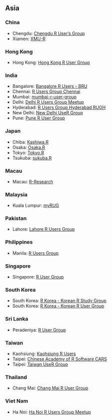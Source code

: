 ## Asia

### China

  * Chengdu: [Chengdu R User's Group](https://www.meetup.com/Chengdu-R-Users-Group/events/218924116/)
  * Xiamen: [XMU-R](https://www.meetup.com/RGROUP/)

### Hong Kong

  * Hong Kong: [Hong Kong R User Group](https://www.facebook.com/groups/hkrusers/)

### India

  * Bangalore: [Bangalore R Users - BRU](https://groups.google.com/group/brumail)
  * Chennai: [R Users Group Chennai](https://www.meetup.com/R-Users-Group-Chennai/)
  * Mumbai: [mumbai-r-user-group](https://www.meetup.com/mumbai-r-user-group/?scroll=true)
  * Delhi: [Delhi R Users Group Meetup](https://www.meetup.com/Delhi-R-Users-Group-Meetup/)
  * Hyderabad: [R Users Group Hyderabad RUGH](https://www.meetup.com/R-Users-Group-Hyderabad/)
  * New Delhi: [New Delhi UseR Group](https://www.meetup.com/New-Delhi-R-UseR-Group/)
  * Pune: [Pune R User Group](https://www.meetup.com/Pune-R-junkies-Meetup/)

### Japan

  * Chiba: [Kashiwa.R](http://www14.atwiki.jp/kashiwar/)
  * Osaka: [Osaka.R](https://sites.google.com/site/osakarwiki/)
  * Tokyo: [Tokyo.R](https://groups.google.com/group/r-study-tokyo)
  * Tsukuba: [sukuba.R](http://wiki.livedoor.jp/syou6162/)

### Macau

  * Macau: [R-Research](http://groupspaces.com/R-research/)

### Malaysia

  * Kuala Lumpur: [myRUG](https://www.meetup.com/MY-RUserGroup/)

### Pakistan

  * Lahore: [Lahore R Users Group](https://lahorerug.wordpress.com/)

### Philippines

  * Manila: [R Users Group](https://www.meetup.com/R-Users-Group-Philippines/)

### Singapore

  * Singapore: [R User Group](https://www.meetup.com/R-User-Group-SG/)

### South Korea

  * South Korea: [R Korea - Korean R Study Group](https://www.facebook.com/groups/krstudy/)
  * South Korea: [R Korea - Korean R User Group](https://www.facebook.com/groups/KoreaRUsers/)

### Sri Lanka

  * Peradeniya: [R User Group](https://groups.google.com/forum/?hl=en#!forum/r-user-group---srilanka) 
  
### Taiwan

  * Kaohsiung: [Kaohsiung R Users](https://www.facebook.com/groups/Kaohsiung.R.Users/#_=_)
  * Taipei: [Chinese Academy of R Software CARS](https://sites.google.com/site/zhonghuarruantixuehui/)
  * Taipei: [Taiwan UseR Group](https://www.meetup.com/Taiwan-useR-Group/)

### Thailand

  * Chang Mai: [Chang Mai R User Group](https://www.facebook.com/Chiang-Mai-R-362933103793288/)

### Viet Nam

  * Ha Noi: [Ha Noi R Users Group Meetup](https://www.meetup.com/Ha-Noi-R-Users-Group-Meetup/)
